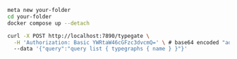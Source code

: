 ```bash
meta new your-folder
cd your-folder
docker compose up --detach

curl -X POST http://localhost:7890/typegate \
  -H 'Authorization: Basic YWRtaW46cGFzc3dvcmQ=' \ # base64 encoded "admin:password"
  --data '{"query":"query list { typegraphs { name } }"}'
```
